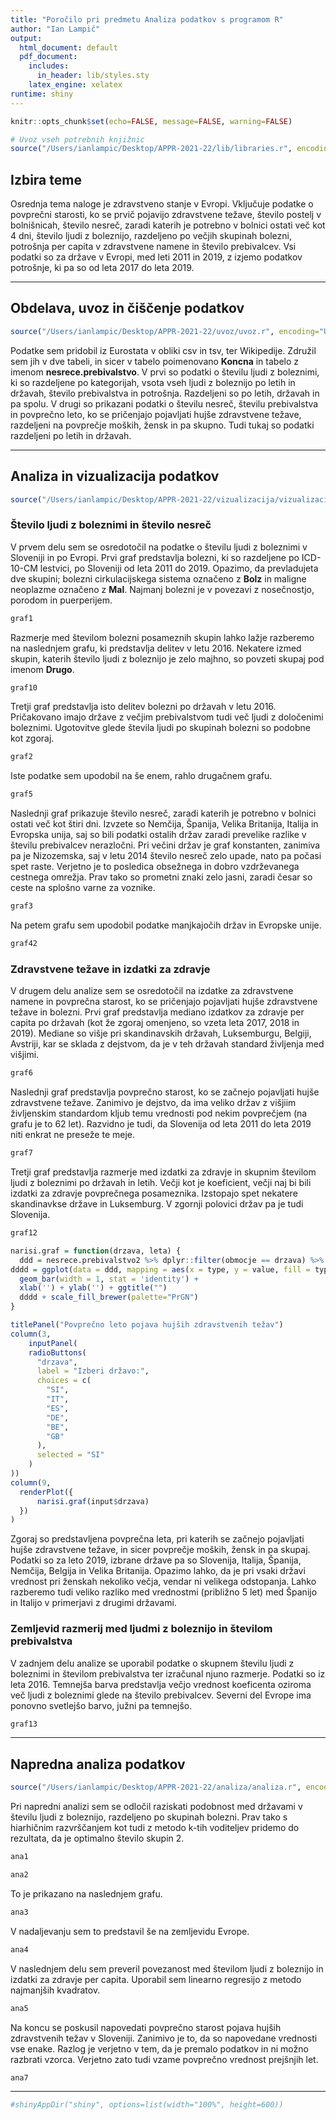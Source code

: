 ```yaml
---
title: "Poročilo pri predmetu Analiza podatkov s programom R"
author: "Ian Lampič"
output:
  html_document: default
  pdf_document:
    includes:
      in_header: lib/styles.sty
    latex_engine: xelatex
runtime: shiny
---
```


```r
knitr::opts_chunk$set(echo=FALSE, message=FALSE, warning=FALSE)

# Uvoz vseh potrebnih knjižnic
source("/Users/ianlampic/Desktop/APPR-2021-22/lib/libraries.r", encoding="UTF-8")
```


## Izbira teme

Osrednja tema naloge je zdravstveno stanje v Evropi. Vključuje podatke o povprečni starosti, ko se prvič pojavijo zdravstvene težave, število postelj v bolnišnicah, število nesreč, zaradi katerih je potrebno v bolnici ostati več kot 4 dni, število ljudi z boleznijo, razdeljeno po večjih skupinah bolezni, potrošnja per capita v zdravstvene namene in število prebivalcev. Vsi podatki so za države v Evropi, med leti 2011 in 2019, z izjemo podatkov potrošnje, ki pa so od leta 2017 do leta 2019.

***
## Obdelava, uvoz in čiščenje podatkov

```r
source("/Users/ianlampic/Desktop/APPR-2021-22/uvoz/uvoz.r", encoding="UTF-8")
```

Podatke sem pridobil iz Eurostata v obliki csv in tsv, ter Wikipedije. Združil sem jih v dve tabeli, in sicer v tabelo poimenovano **Koncna** in tabelo z imenom **nesrece.prebivalstvo**. V prvi so podatki o številu ljudi z boleznimi, ki so razdeljene po kategorijah, vsota vseh ljudi z boleznijo po letih in državah, število prebivalstva in potrošnja. Razdeljeni so po letih, državah in pa spolu. V drugi so prikazani podatki o številu nesreč, številu prebivalstva in povprečno leto, ko se pričenjajo pojavljati hujše zdravstvene težave, razdeljeni na povprečje moških, žensk in pa skupno. Tudi tukaj so podatki razdeljeni po letih in državah.

***

## Analiza in vizualizacija podatkov

```r
source("/Users/ianlampic/Desktop/APPR-2021-22/vizualizacija/vizualizacija.r", encoding="UTF-8")
```

### Število ljudi z boleznimi in število nesreč
V prvem delu sem se osredotočil na podatke o številu ljudi z boleznimi v Sloveniji in po Evropi. Prvi graf predstavlja bolezni, ki so razdeljene po ICD-10-CM lestvici, po Sloveniji od leta 2011 do 2019. Opazimo, da prevladujeta dve skupini; bolezni cirkulacijskega sistema označeno z **Bolz** in maligne neoplazme označeno z **Mal**. Najmanj bolezni je v povezavi z nosečnostjo, porodom in puerperijem. 

```r
graf1
```

Razmerje med številom bolezni posameznih skupin lahko lažje razberemo na naslednjem grafu, ki predstavlja delitev v letu 2016. Nekatere izmed skupin, katerih število ljudi z boleznijo je zelo majhno, so povzeti skupaj pod imenom **Drugo**.

```r
graf10
```


Tretji graf predstavlja isto delitev bolezni po državah v letu 2016. Pričakovano imajo države z večjim prebivalstvom tudi več ljudi z določenimi boleznimi. Ugotovitve glede števila ljudi po skupinah bolezni so podobne kot zgoraj.

```r
graf2
```

Iste podatke sem upodobil na še enem, rahlo drugačnem grafu.

```r
graf5
```

Naslednji graf prikazuje število nesreč, zaradi katerih je potrebno v bolnici ostati več kot štiri dni. Izvzete so Nemčija, Španija, Velika Britanija, Italija in Evropska unija, saj so bili podatki ostalih držav zaradi prevelike razlike v številu prebivalcev nerazločni. Pri večini držav je graf konstanten, zanimiva pa je Nizozemska, saj v letu 2014 število nesreč zelo upade, nato pa počasi spet raste. Verjetno je to posledica obsežnega in dobro vzdrževanega cestnega omrežja. Prav tako so prometni znaki zelo jasni, zaradi česar so ceste na splošno varne za voznike.

```r
graf3
```

Na petem grafu sem upodobil podatke manjkajočih držav in Evropske unije. 

```r
graf42
```

### Zdravstvene težave in izdatki za zdravje

V drugem delu analize sem se osredotočil na izdatke za zdravstvene namene in povprečna starost, ko se pričenjajo pojavljati hujše zdravstvene težave in bolezni.
Prvi graf predstavlja mediano izdatkov za zdravje per capita po državah (kot že zgoraj omenjeno, so vzeta leta 2017, 2018 in 2019). Mediane so višje pri skandinavskih državah, Luksemburgu, Belgiji, Avstriji, kar se sklada z dejstvom, da je v teh državah standard življenja med višjimi.

```r
graf6
```

Naslednji graf predstavlja povprečno starost, ko se začnejo pojavljati hujše zdravstvene težave. Zanimivo je dejstvo, da ima veliko držav z višjiim življenskim standardom kljub temu vrednosti pod nekim povprečjem (na grafu je to 62 let). Razvidno je tudi, da Slovenija od leta 2011 do leta 2019 niti enkrat ne preseže te meje.

```r
graf7
```

Tretji graf predstavlja razmerje med izdatki za zdravje in skupnim številom ljudi z boleznimi po državah in letih. Večji kot je koeficient, večji naj bi bili izdatki za zdravje povprečnega posameznika.
Izstopajo spet nekatere skandinavkse države in Luksemburg. V zgornji polovici držav pa je tudi Slovenija.

```r
graf12
```

  
```r
narisi.graf = function(drzava, leta) {
  ddd = nesrece.prebivalstvo2 %>% dplyr::filter(obmocje == drzava) %>% pivot_longer(c(5,6,7), names_to = 'type', values_to =  "value")
dddd = ggplot(data = ddd, mapping = aes(x = type, y = value, fill = type)) +
  geom_bar(width = 1, stat = 'identity') +
  xlab('') + ylab('') + ggtitle("") 
  dddd + scale_fill_brewer(palette="PrGN")
}
```
```r
titlePanel("Povprečno leto pojava hujših zdravstvenih težav")
column(3,
    inputPanel(
    radioButtons(
      "drzava",
      label = "Izberi državo:",
      choices = c(
        "SI",
        "IT",
        "ES",
        "DE",
        "BE",
        "GB"
      ),
      selected = "SI"
    )
))
column(9,
  renderPlot({
      narisi.graf(input$drzava)
  })
)
```

Zgoraj so predstavljena povprečna leta, pri katerih se začnejo pojavljati hujše zdravstvene težave, in sicer povprečje moških, žensk in pa skupaj. Podatki so za leto 2019, izbrane države pa so Slovenija, Italija, Španija, Nemčija, Belgija in Velika Britanija. Opazimo lahko, da je pri vsaki državi vrednost pri ženskah nekoliko večja, vendar ni velikega odstopanja. Lahko razberemo tudi veliko razliko med vrednostmi (približno 5 let) med Španijo in Italijo v primerjavi z drugimi državami. 



### Zemljevid razmerij med ljudmi z boleznijo in številom prebivalstva

V zadnjem delu analize se uporabil podatke o skupnem številu ljudi z boleznimi in številom prebivalstva ter izračunal njuno razmerje. Podatki so iz leta 2016. Temnejša barva predstavlja večjo vrednost koeficenta oziroma več ljudi z boleznimi glede na število prebivalcev. Severni del Evrope ima ponovno svetlejšo barvo, južni pa temnejšo.

```r
graf13
```



***
## Napredna analiza podatkov

```r
source("/Users/ianlampic/Desktop/APPR-2021-22/analiza/analiza.r", encoding="UTF-8")
```

Pri napredni analizi sem se odločil raziskati podobnost med državami v številu ljudi z boleznijo, razdeljeno po skupinah bolezni. Prav tako s hiarhičnim razvrščanjem kot tudi z metodo k-tih voditeljev pridemo do rezultata, da je optimalno število skupin 2.

```r
ana1
```

```r
ana2
```

To je prikazano na naslednjem grafu.

```r
ana3
```

V nadaljevanju sem to predstavil še na zemljevidu Evrope.

```r
ana4
```

V naslednjem delu sem preveril povezanost med številom ljudi z boleznijo in izdatki za zdravje per capita. Uporabil sem linearno regresijo z metodo najmanjših kvadratov.

```r
ana5
```

Na koncu se poskusil napovedati povprečno starost pojava hujših zdravstvenih težav v Sloveniji. Zanimivo je to, da so napovedane vrednosti vse enake. Razlog je verjetno v tem, da je premalo podatkov in ni možno razbrati vzorca. Verjetno zato tudi vzame povprečno vrednost prejšnjih let.

```r
ana7
```



***

```r
#shinyAppDir("shiny", options=list(width="100%", height=600))
```


